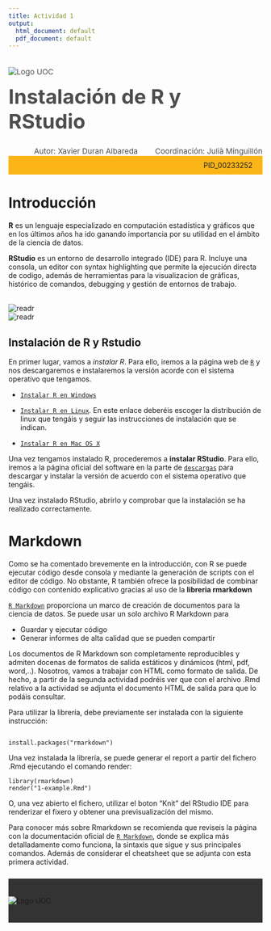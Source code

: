 ---
title: Actividad 1
output:
  html_document: default
  pdf_document: default
---



<!--Header-->
<div><div class="row" style="color: #4D4D4D;font-size: 15px;padding-bottom: 20px"><div class="col-md-7"><img src="http://materials.cv.uoc.edu/cdocent/common/img/logo-uoc.png" alt="Logo UOC" class="img-responsive" style="margin:20px 0px 0px"></div><div class="col-md-5"><h1 style="margin:15px 0px 0px;font-size: 40px;">Instalación de R y RStudio </h1><div style="text-align:left;margin-top: 5px;"></div></div></div>


<div class="row" style="color: #4D4D4D;font-size: 15px;padding-bottom: 20px background: #FCB517"><div style="text-align:right;">Autor: Xavier Duran Albareda <span style="margin-left: 30px;">Coordinación: Julià Minguillón</span></div></div>


<div class="row" style="background: #FCB517;padding: 10px 20px;"><div style="text-align:right;">PID_00233252 </div></div>

# Introducción

**R** es un lenguaje especializado en computación estadística y gráficos que en los últimos años ha ido ganando importancia por su utilidad en el ámbito de la ciencia de datos. 


**RStudio** es un entorno de desarrollo integrado (IDE) para R. Incluye una consola, un editor con syntax highlighting que permite la ejecución directa de codigo, además de herramientas para la visualizacion de gráficas, histórico de comandos, debugging y gestión de entornos de trabajo. 


<br><div class="row"><div class="col-sm-3"><img src="images/r.png" alt="readr" align></div><div class="row"><div class="col-sm-3"><img src="images/Rstudio.png" alt="readr"></div></div>


## Instalación de R y Rstudio

En primer lugar, vamos a *instalar R*. Para ello, iremos a la página web de [`R`](https://cran.r-project.org/) y nos descargaremos e instalaremos la versión acorde con el sistema operativo que tengamos. 

- [`Instalar R en Windows`](https://cran.r-project.org/bin/windows/base/)

- [`Instalar R en Linux`](https://cran.r-project.org/bin/linux/). En este enlace deberéis escoger la distribución de linux que tengáis y seguir las instrucciones de instalación que se indican. 

- [`Instalar R en Mac OS X`](https://cran.r-project.org/)




Una vez tengamos instalado R, procederemos a **instalar RStudio**. Para ello, iremos a la página oficial del software en la parte de [`descargas`](https://rstudio.com/products/rstudio/download/) para descargar y instalar la versión de acuerdo con el sistema operativo que tengáis. 


Una vez instalado RStudio, abrirlo y comprobar que la instalación se ha realizado correctamente. 


# Markdown 

Como se ha comentado brevemente en la introducción, con R se puede ejecutar código desde consola y mediante la generación de scripts con el editor de código.  No obstante, R también ofrece la posibilidad de combinar código con contenido explicativo gracias al uso de la **libreria rmarkdown** 

[`R Markdown`](https://rmarkdown.rstudio.com/) proporciona un marco de creación de documentos para la ciencia de datos. Se puede usar un solo archivo R Markdown para

- Guardar y ejecutar código
- Generar informes de alta calidad que se pueden compartir

Los documentos de R Markdown son completamente reproducibles y admiten docenas de formatos de salida estáticos y dinámicos (html, pdf, word,..). Nosotros, vamos a trabajar con HTML como formato de salida. De hecho, a partir de la segunda actividad podréis ver que con el archivo .Rmd relativo a la actividad se adjunta el documento HTML de salida para que lo podáis consultar. 

Para utilizar la librería, debe previamente ser instalada con la siguiente instrucción:
```

install.packages("rmarkdown")

```
Una vez instalada la librería, se puede generar el report a partir del fichero .Rmd ejecutando el comando render:

```
library(rmarkdown)
render("1-example.Rmd")

```

O, una vez abierto el fichero, utilizar el boton “Knit” del RStudio IDE para renderizar el fixero y obtener una previsualización del mismo. 

Para conocer más sobre Rmarkdown se recomienda que reviseis la página con la documentación oficial de [`R Markdown`](https://rmarkdown.rstudio.com/), donde se explica más detalladamente como funciona, la sintaxis que sigue y sus principales comandos. Además de considerar el cheatsheet que se adjunta con esta primera actividad. 


 


<!--Footer-->
 <div style="background: #333333;padding: 35px 0px;margin-top: 25px;"><div class="row"><div class="col-sm-12"><img src="http://materials.cv.uoc.edu/cdocent/common/img/logo-uoc-bottom.png" alt="Logo UOC" class="img-responsive" style="margin: 0 auto; display: block;"></div></div></div>
<!--/Footer-->


